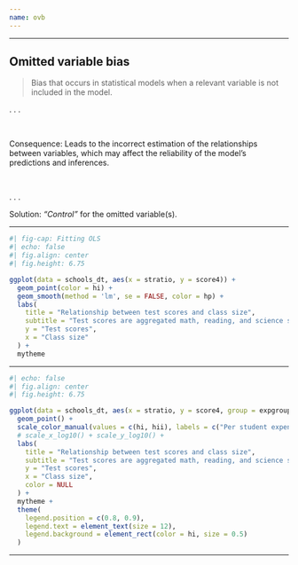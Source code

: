 ```yaml
---
name: ovb
---
```


---

## Omitted variable bias

> Bias that occurs in statistical models when a relevant variable is not included in the model.


. . .

<br>

[Consequence:]{.hi-red} Leads to the incorrect estimation of the relationships between variables, which may affect the reliability of the model's predictions and inferences.

<br>

. . .

[Solution:]{.hii} [_"Control"_]{.note} for the omitted variable(s).

---

```r
#| fig-cap: Fitting OLS
#| echo: false
#| fig.align: center
#| fig.height: 6.75

ggplot(data = schools_dt, aes(x = stratio, y = score4)) +
  geom_point(color = hi) +
  geom_smooth(method = 'lm', se = FALSE, color = hp) +
  labs(
    title = "Relationship between test scores and class size",
    subtitle = "Test scores are aggregated math, reading, and science scores among 4th graders",
    y = "Test scores",
    x = "Class size"
  ) +
  mytheme

```

---

```r
#| echo: false
#| fig.align: center
#| fig.height: 6.75

ggplot(data = schools_dt, aes(x = stratio, y = score4, group = expgroup, color = expgroup)) +
  geom_point() +
  scale_color_manual(values = c(hi, hii), labels = c("Per student expenditure < $6,000", "Per student expenditure > $6,000")) +
  # scale_x_log10() + scale_y_log10() +
  labs(
    title = "Relationship between test scores and class size",
    subtitle = "Test scores are aggregated math, reading, and science scores among 4th graders",
    y = "Test scores",
    x = "Class size",
    color = NULL
  ) +
  mytheme +
  theme(
    legend.position = c(0.8, 0.9),
    legend.text = element_text(size = 12),
    legend.background = element_rect(color = hi, size = 0.5)
  )

```

---

